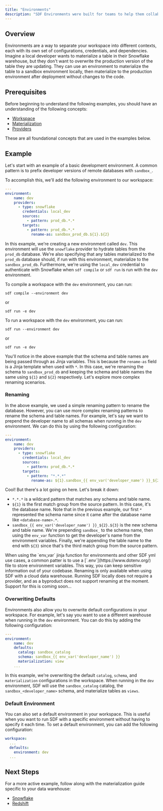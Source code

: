 ```yaml
---
title: "Environments"
description: "SDF Environments were built for teams to help them collaborate, isolate, and maintain development, staging, and production environments."
---
```


## Overview

Environments are a way to separate your workspace into different contexts, each with its own set of configurations, credentials, and dependencies. Imagine a local developer wants to materialize a table in their Snowflake warehouse, but they don't want to overwrite the production version of the table they are updating. 
They can use an environment to materialize the table to a sandbox environment locally, then materialize to the production environment after deployment without changes to the code.

## Prerequisites

Before beginning to understand the following examples, you should have an understanding of the following concepts:

- [Workspace](/guide/workspace)
- [Materialization](/guide/materialization)
- [Providers](/guide/transformation/providers)

These are all foundational concepts that are used in the examples below.

## Example

Let's start with an example of a basic development environment. A common pattern is to prefix developer versions of remote databases with `sandbox_`.

To accomplish this, we'll add the following environment to our workspace:

```yml
---
environment:
    name: dev
    providers:
      - type: snowflake
        credentials: local_dev
        sources:
          - pattern: prod_db.*.*
        targets:
          - pattern: prod_db.*.*
            rename-as: sandbox_prod_db.${1}.${2}
```

In this example, we're creating a new environment called `dev`. This environment will use the `snowflake` provider to hydrate tables from the `prod_db` database. We're also specifying that any tables materialized to the `prod_db` database should, if run with this environment, materialize to the `sandbox_prod_db`.
Furthermore, we're using the `local_dev` credential to authenticate with Snowflake when `sdf compile` or `sdf run` is run with the `dev` environment.

To compile a workspace with the `dev` environment, you can run:

```shell
sdf compile --environment dev
```

or 

```shell
sdf run -e dev
```

To run a workspace with the `dev` environment, you can run:

```shell
sdf run --environment dev
```

or 

```shell
sdf run -e dev
```

You'll notice in the above example that the schema and table names are being passed through as Jinja variables. This is because the `rename-as` field is a Jinja template when used with `*`. In this case, we're renaming the schema to `sandbox_prod_db` and keeping the schema and table names the same using `${1}` and `${2}` respectively.
Let's explore more complex renaming scenarios.

### Renaming

In the above example, we used a simple renaming pattern to rename the database. However, you can use more complex renaming patterns to rename the schema and table names. For example, let's say we want to prepend the developer name to all schemas when running in the `dev` environment. We can do this by using the following configuration:

```yml
---
environment:
    name: dev
    providers:
      - type: snowflake
        credentials: local_dev
        sources:
          - pattern: prod_db.*.*
        targets:
          - pattern: "*.*.*"
            rename-as: ${1}.sandbox_{{ env_var('developer_name') }}_${2}.${3}
```
         
Cool! But there's a lot going on here. Let's break it down:

- `*.*.*` is a wildcard pattern that matches any schema and table name.
- `${1}` is the first match group from the source pattern. In this case, it's the database name. Note that in the previous example, our first `*` represented the schema name since it came after the database name like `<database-name>.*`.
- `sandbox_{{ env_var('developer_name') }}_${2}.${3}` is the new schema and table name. We're prepending `sandbox_` to the schema name, then using the `env_var` function to get the developer's name from the environment variables. Finally, we're appending the table name to the end with `${3}` since that's the third match group from the source pattern.

<Tip>
  When using the `env_var` jinja function for environments and other SDF yml use cases, a common patter is to use a [`.env`](https://www.dotenv.org/) file to store environment variables. This way, you can keep sensitive information out of your codebase.
</Tip>

<Warning>
  Renaming is only available when using SDF with a cloud data warehouse. Running SDF locally does not require a provider, and as a byproduct does not support renaming at the moment. Support for this is coming soon...
</Warning>

### Overwriting Defaults

Environments also allow you to overwrite default configurations in your workspace. For example, let's say you want to use a different warehouse when running in the `dev` environment. You can do this by adding the following configuration:

```yml
---
environment:
    name: dev
    defaults:
      catalog: sandbox_catalog
      schema: sandbox_{{ env_var('developer_name') }}
      materialization: view
    ...
```

In this example, we're overwriting the default `catalog`, `schema`, and `materialization` configurations in the workspace. When running in the `dev` environment, SDF will use the `sandbox_catalog` catalog, the `sandbox_<developer_name>` schema, and materialize tables as `views`.

### Default Environment

You can also set a default environment in your workspace. This is useful when you want to run SDF with a specific environment without having to specify it each time. To set a default environment, you can add the following configuration:

```yml
workspace:
  ...
  defaults:
    environment: dev
  ...
```

## Next Steps

For a more active example, follow along with the materialization guide specific to your data warehouse:

- [Snowflake](/integrations/snowflake)
- [Redshift](/integrations/redshift)
